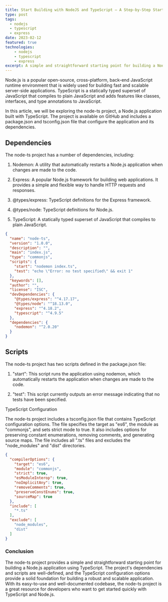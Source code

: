 ```yaml
---
title: Start Building with NodeJS and TypeScript — A Step-by-Step Starter Guide
type: post
tags:
  - nodejs
  - typescript
  - express
date: 2023-02-12
featured: true
technologies:
    - nodejs
    - typescript
    - express
excerpt: A simple and straightforward starting point for building a Node.js application using TypeScript
---
```


Node.js is a popular open-source, cross-platform, back-end JavaScript runtime environment that is widely used for building fast and scalable server-side applications. TypeScript is a statically typed superset of JavaScript that compiles to plain JavaScript and adds features like classes, interfaces, and type annotations to JavaScript.

In this article, we will be exploring the node-ts project, a Node.js application built with TypeScript. The project is available on GitHub and includes a package.json and tsconfig.json file that configure the application and its dependencies.

## Dependencies

The node-ts project has a number of dependencies, including:

1. Nodemon: A utility that automatically restarts a Node.js application when changes are made to the code.

2. Express: A popular Node.js framework for building web applications. It provides a simple and flexible way to handle HTTP requests and responses.

3. @types/express: TypeScript definitions for the Express framework.

4. @types/node: TypeScript definitions for Node.js.

5. TypeScript: A statically typed superset of JavaScript that compiles to plain JavaScript.

```json
{
  "name": "node-ts",
  "version": "1.0.0",
  "description": "",
  "main": "index.js",
  "type": "commonjs",
  "scripts": {
    "start": "nodemon index.ts",
    "test": "echo \"Error: no test specified\" && exit 1"
  },
  "keywords": [],
  "author": "",
  "license": "ISC",
  "devDependencies": {
    "@types/express": "^4.17.17",
    "@types/node": "^18.13.0",
    "express": "^4.18.2",
    "typescript": "^4.9.5"
  },
  "dependencies": {
    "nodemon": "^2.0.20"
  }
}
```

## Scripts

The node-ts project has two scripts defined in the package.json file:

1. "start": This script runs the application using nodemon, which automatically restarts the application when changes are made to the code.

2. "test": This script currently outputs an error message indicating that no tests have been specified.

TypeScript Configuration

The node-ts project includes a tsconfig.json file that contains TypeScript configuration options. The file specifies the target as "es6", the module as "commonjs", and sets strict mode to true. It also includes options for preserving constant enumerations, removing comments, and generating source maps. The file includes all ".ts" files and excludes the "node_modules" and "dist" directories.

```json
{
  "compilerOptions": {
    "target": "es6",
    "module": "commonjs",
    "strict": true,
    "esModuleInterop": true,
    "noImplicitAny": true,
    "removeComments": true,
    "preserveConstEnums": true,
    "sourceMap": true
  },
  "include": [
    "*.ts"
  ],
  "exclude": [
    "node_modules",
    "dist"
  ]
}
```

### Conclusion

The node-ts project provides a simple and straightforward starting point for building a Node.js application using TypeScript. The project's dependencies and scripts are well-defined, and the TypeScript configuration options provide a solid foundation for building a robust and scalable application. With its easy-to-use and well-documented codebase, the node-ts project is a great resource for developers who want to get started quickly with TypeScript and Node.js.




